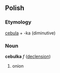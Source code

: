 ==Polish==

===Etymology===
[[cebula]] + -ka (diminutive)

===Noun===
'''cebulka''' ''f'' ([[Wiktionary Appendix:Polish hard feminine noun declension|declension]])

# onion